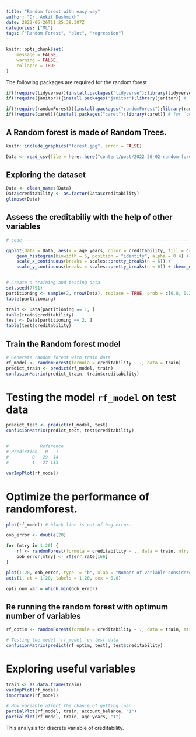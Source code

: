 ```yaml
---
title: "Random forest with easy way"
author: "Dr. Ankit Deshmukh"
date: 2022-06-26T11:25:39.307Z 
categories: ["ML"]
tags: ["Random Forest", "plot", "regression"]
---
```


```r
knitr::opts_chunk$set(
	message = FALSE,
	warning = FALSE,
	collapse = TRUE
)
```

The following packages are required for the random forest 

```r
if(!require(tidyverse)){install.packages("tidyverse");library(tidyverse)}
if(!require(janitor)){install.packages("janitor");library(janitor)} # for rename

if(!require(randomForest)){install.packages("randomForest");library(randomForest)}
if(!require(caret)){install.packages("caret");library(caret)} # for `confustionMatrix`

```

## A Random forest is made of Random Trees.

```r
knitr::include_graphics("forest.jpg", error = FALSE)
```

```r
Data <- read_csv(file = here::here("content/post/2022-26-02-random-forest", "german_credit.csv"))
```

## Exploring the dataset 
```r
Data <- clean_names(Data)
Data$creditability <- as.factor(Data$creditability)
glimpse(Data)
```


## Assess the creditabiliy with the help of other variables
```r
# code -------------------------------------------------------------------------

ggplot(data = Data, aes(x = age_years, color = creditability, fill = creditability)) +
    geom_histogram(binwidth = 5, position = "identity", alpha = 0.4) +
    scale_x_continuous(breaks = scales::pretty_breaks(n = 6)) +
    scale_y_continuous(breaks = scales::pretty_breaks(n = 6)) + theme_minimal()


# Create a training and testing data
set.seed(7791)
partitioning <- sample(2, nrow(Data), replace = TRUE, prob = c(0.8, 0.2))
table(partitioning)

train <- Data[partitioning == 1, ]
table(train$creditability)
test <- Data[partitioning == 2, ]
table(test$creditability)
```


## Train the Random forest model
```r

# Generate random forest with train data
rf_model <- randomForest(formula = creditability ~ ., data = train)
predict_train <- predict(rf_model, train)
confusionMatrix(predict_train, train$creditability)
```


# Testing the model `rf_model` on test data
```r
predict_test <- predict(rf_model, test)
confusionMatrix(predict_test, test$creditability)


#            Reference
# Prediction   0   1
#         0   29  14
#         1   27 133

varImpPlot(rf_model)
```

# Optimize the performance of randomforest.

```r
plot(rf_model) # black line is out of bag error.

oob_error <- double(20)

for (mtry in 1:20) {
    rf <- randomForest(formula = creditability ~ ., data = train, mtry = mtry, ntree = 166)
    oob_error[mtry] <- rf$err.rate[166]
}

plot(1:20, oob_error, type  = "b", xlab = "Number of variable considered", ylab = "Out of bag erro [-]", xaxt = "n")
axis(1, at = 1:20, labels = 1:20, cex = 0.8)

opti_num_var = which.min(oob_error)
```

## Re running the random forest with optimum number of variables
```r
rf_optim <- randomForest(formula = creditability ~ ., data = train, mtry = opti_num_var, ntree = 166)

# Testing the model `rf_model` on test data
confusionMatrix(predict(rf_optim, test), test$creditability)
```

# Exploring useful variables
```r
train <- as.data.frame(train)
varImpPlot(rf_model)
importance(rf_model)

# How variable affect the chance of getting loan.
partialPlot(rf_model, train, account_balance, "1")
partialPlot(rf_model, train, age_years, "1")
```

This analysis for discrete variable of creditability.

